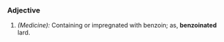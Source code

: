 ===Adjective===
#''(Medicine):''  Containing or impregnated with benzoin; as, '''benzoinated''' lard.